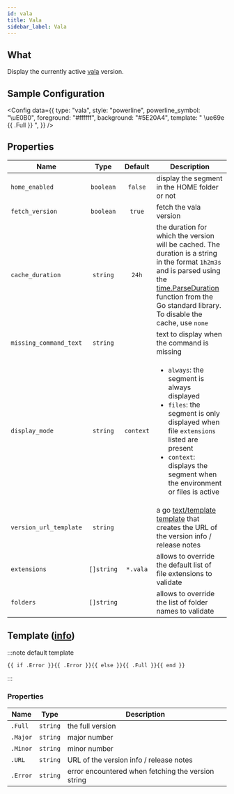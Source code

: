 ```yaml
---
id: vala
title: Vala
sidebar_label: Vala
---
```


## What

Display the currently active [vala] version.

## Sample Configuration


<Config
  data={{
    type: "vala",
    style: "powerline",
    powerline_symbol: "\uE0B0",
    foreground: "#ffffff",
    background: "#5E20A4",
    template: " \ue69e {{ .Full }} ",
  }}
/>

## Properties

| Name                   |    Type    |  Default  | Description                                                                                                                                                                                                                          |
| ---------------------- | :--------: | :-------: | ------------------------------------------------------------------------------------------------------------------------------------------------------------------------------------------------------------------------------------ |
| `home_enabled`         | `boolean`  |  `false`  | display the segment in the HOME folder or not                                                                                                                                                                                        |
| `fetch_version`        | `boolean`  |  `true`   | fetch the vala version                                                                                                                                                                                                               |
| `cache_duration`       |  `string`  |   `24h`   | the duration for which the version will be cached. The duration is a string in the format `1h2m3s` and is parsed using the [time.ParseDuration] function from the Go standard library. To disable the cache, use `none`              |
| `missing_command_text` |  `string`  |           | text to display when the command is missing                                                                                                                                                                                          |
| `display_mode`         |  `string`  | `context` | <ul><li>`always`: the segment is always displayed</li><li>`files`: the segment is only displayed when file `extensions` listed are present</li><li>`context`: displays the segment when the environment or files is active</li></ul> |
| `version_url_template` |  `string`  |           | a go [text/template][go-text-template] [template][templates] that creates the URL of the version info / release notes                                                                                                                |
| `extensions`           | `[]string` | `*.vala`  | allows to override the default list of file extensions to validate                                                                                                                                                                   |
| `folders`              | `[]string` |           | allows to override the list of folder names to validate                                                                                                                                                                              |

## Template ([info][templates])

:::note default template

```template
{{ if .Error }}{{ .Error }}{{ else }}{{ .Full }}{{ end }}
```

:::

### Properties

| Name     | Type     | Description                                        |
| -------- | -------- | -------------------------------------------------- |
| `.Full`  | `string` | the full version                                   |
| `.Major` | `string` | major number                                       |
| `.Minor` | `string` | minor number                                       |
| `.URL`   | `string` | URL of the version info / release notes            |
| `.Error` | `string` | error encountered when fetching the version string |

[go-text-template]: https://golang.org/pkg/text/template/
[templates]: /docs/configuration/templates
[vala]: https://vala.dev/
[time.ParseDuration]: https://golang.org/pkg/time/#ParseDuration
